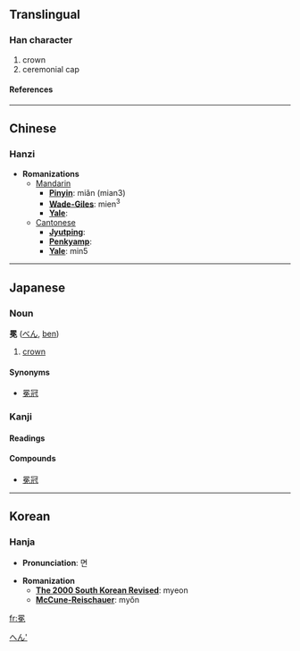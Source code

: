 ==Translingual==
===Han character===
{{Han char|rad=冂|as=09|sn=11|four=6041<sub>6</sub>|canj=日弓日山 (ANAU), X日弓日山 (XANAU)}}
# crown
# ceremonial cap
====References====
{{Han ref|kx=0129.300|dkj=01545|hdz=21514.060|uh=5195|ud=20885|bh=B0C3|bd=45251}}
----

==Chinese==
===Hanzi===


* '''Romanizations'''
** [[Mandarin]]
*** '''[[Pinyin]]''': miǎn (mian3)
*** '''[[Wade-Giles]]''': mien<sup>3</sup>
*** '''[[Yale]]''': 
**[[Cantonese]]
***'''[[Jyutping]]''':
***'''[[Penkyamp]]''': 
***'''[[Yale]]''': min5

----
== Japanese ==


===Noun===
[[Category:Japanese nouns|へん']]
'''冕''' ([[べん]], [[ben]])
# [[crown]]
====Synonyms====
*[[冕冠]]


===Kanji===
{{ja-kanji|grade=|rs=冂09}}
====Readings====
{{ja-readings|on=[[べん]] ([[ben]]), [[めん]] ([[men]])|kun=[[かんむり]] ([[kammuri]])}}
====Compounds====
*[[冕冠]]
----
==Korean==
===Hanja===

* '''Pronunciation''': 면

* '''Romanization'''
** '''[[The 2000 South Korean Revised Romanization|The 2000 South Korean Revised]]''': myeon
** '''[[McCune-Reischauer]]''': myŏn





[[fr:冕]]